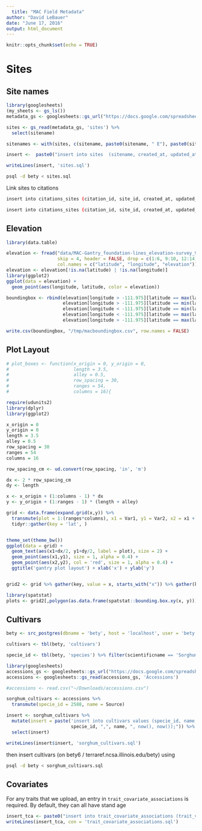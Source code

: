 ```yaml
---
  title: "MAC Field Metadata"
author: "David LeBauer"
date: "June 17, 2016"
output: html_document
---
```

  
  ```r
knitr::opts_chunk$set(echo = TRUE)
```

# Sites

## Site names

```r
library(googlesheets)
(my_sheets <- gs_ls())
metadata_gs <- googlesheets::gs_url("https://docs.google.com/spreadsheets/d/1s-kQc3K0h4-hfwMzKOU_zpRXN5loByIpKW8Rvw76mh0")

sites <- gs_read(metadata_gs, 'sites') %>% 
  select(sitename)

sitenames <- with(sites, c(sitename, paste0(sitename, " E"), paste0(sitename, " W")))

insert <-  paste0("insert into sites  (sitename, created_at, updated_at) values('", sitenames, "', now(), now());")

writeLines(insert, 'sites.sql')
```

```sh
psql -d bety < sites.sql
```

Link sites to citations

```sh
insert into citations_sites (citation_id, site_id, created_at, updated_at) select 6000000001, id, now(), now() from sites where sitename like 'MAC%';

insert into citations_sites (citation_id, site_id, created_at, updated_at) select 6000000002, id, now(), now() from sites where sitename like 'MAC%';
```

## Elevation

```r
library(data.table)

elevation <- fread("data/MAC-Gantry_foundation-lines_elevation-survey_9-15-2015.csv",
                   skip = 4, header = FALSE, drop = c(1:6, 9:10, 12:14), 
                   col.names = c("latitude", "longitude", "elevation"))
elevation <- elevation[!is.na(latitude) | !is.na(longitude)]
library(ggplot2)
ggplot(data = elevation) +
  geom_point(aes(longitude, latitude, color = elevation))

boundingbox <- rbind(elevation[longitude > -111.975][latitude == max(latitude)],
                     elevation[longitude > -111.975][latitude == min(latitude)],
                     elevation[longitude < -111.975][latitude == min(latitude)],
                     elevation[longitude < -111.975][latitude == max(latitude)],
                     elevation[longitude > -111.975][latitude == max(latitude)])

write.csv(boundingbox, "/tmp/macboundingbox.csv", row.names = FALSE)

```

## Plot Layout


```r
# plot_boxes <- function(x_origin = 0, y_origin = 0,
#                        length = 3.5,
#                        alley = 0.5,
#                        row_spacing = 30, 
#                        ranges = 54, 
#                        columns = 16){

require(udunits2)
library(dplyr)
library(ggplot2)

x_origin = 0 
y_origin = 0
length = 3.5
alley = 0.5
row_spacing = 30
ranges = 54
columns = 16

row_spacing_cm <- ud.convert(row_spacing, 'in', 'm')

dx <- 2 * row_spacing_cm
dy <- length

x <- x_origin + (1:columns - 1) * dx
y <- y_origin + (1:ranges - 1) * (length + alley) 

grid <- data.frame(expand.grid(x,y)) %>% 
  transmute(plot = 1:(ranges*columns), x1 = Var1, y1 = Var2, x2 = x1 + dx, y2 = y1 + dy) %>% 
  tidyr::gather(key = 'lat', )


theme_set(theme_bw())
ggplot(data = grid) + 
  geom_text(aes(x1+dx/2, y1+dy/2, label = plot), size = 2) +
  geom_point(aes(x1,y1), size = 1, alpha = 0.4) + 
  geom_point(aes(x2,y2), col = 'red', size = 1, alpha = 0.4) +
  ggtitle('gantry plot layout') + xlab('x') + ylab('y')


grid2 <- grid %>% gather(key, value = x, starts_with("x")) %>% gather(key2, value = y, starts_with("y"))   %>% select(-starts_with("key"))  %>% arrange(plot) %>% setDT

library(spatstat)
plots <- grid2[,polygon(as.data.frame(spatstat::bounding.box.xy(x, y))),by=plot]

```


## Cultivars

```r
bety <- src_postgres(dbname = 'bety', host = 'localhost', user = 'bety', password = 'bety')

cultivars <- tbl(bety, 'cultivars')

specie_id <- tbl(bety, 'species') %>% filter(scientificname == 'Sorghum bicolor') %>% select(id)

library(googlesheets)
accessions_gs <- googlesheets::gs_url("https://docs.google.com/spreadsheets/d/1Nfabx_n1rNlO6NW3olD8MAibJ3KHnOMmMwOYYw4wwGc")
accessions <- googlesheets::gs_read(accessions_gs, 'Accessions')

#accessions <- read.csv("~/Downloads/accessions.csv")

sorghum_cultivars <- accessions %>% 
  transmute(specie_id = 2588, name = Source)

insert <- sorghum_cultivars %>% 
  mutate(insert = paste('insert into cultivars values (specie_id, name, created_at, updated_at) values(', 
                        specie_id, ",", name, ", now(), now());")) %>% 
  select(insert)

writeLines(insert$insert, 'sorghum_cultivars.sql')
```

then insert cultivars (on bety6 / terraref.ncsa.illinois.edu/bety) using

```sh
psql -d bety < sorghum_cultivars.sql
```

## Covariates

For any traits that we upload, an entry in `trait_covariate_associations` is required. By default, they can all have stand age

```r
insert_tca <- paste0("insert into trait_covariate_associations (trait_variable_id, covariate_variable_id, required) values (", 6000000001:6000000008, ", 343, 'f');")
writeLines(insert_tca, con = 'trait_covariate_associations.sql')
```